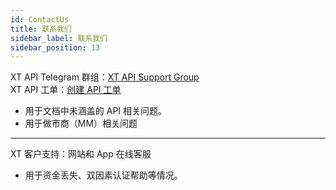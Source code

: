 ```yaml
---
id: ContactUs
title: 联系我们
sidebar_label: 联系我们
sidebar_position: 13
---
```


XT API Telegram 群组：[XT API Support Group](https://t.me/XT_api)  
XT API 工单：[创建 API 工单](https://xtsupport.zendesk.com/hc/zh-cn/requests/new?ticket_form_id=14988676408857)

- 用于文档中未涵盖的 API 相关问题。
- 用于做市商（MM）相关问题

---

XT 客户支持：网站和 App 在线客服

- 用于资金丢失、双因素认证帮助等情况。